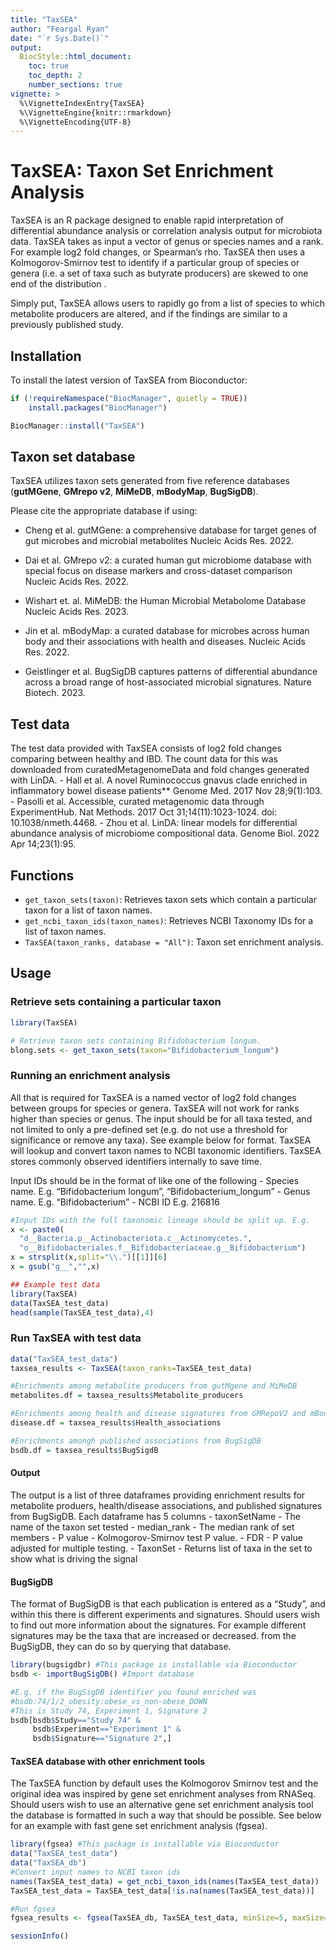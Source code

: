 ```yaml
---
title: "TaxSEA"
author: "Feargal Ryan"
date: "`r Sys.Date()`"
output:
  BiocStyle::html_document:
    toc: true
    toc_depth: 2
    number_sections: true
vignette: >
  %\VignetteIndexEntry{TaxSEA}
  %\VignetteEngine{knitr::rmarkdown}
  %\VignetteEncoding{UTF-8}
---
```



# TaxSEA: Taxon Set Enrichment Analysis

TaxSEA is an R package designed to enable rapid interpretation of 
differential abundance analysis  or correlation analysis output for 
microbiota data. 
TaxSEA takes as input a vector of genus or species names and a rank. 
For example log2 fold changes, or Spearman's rho. TaxSEA then uses
a Kolmogorov-Smirnov test to identify if a particular group of species
or genera (i.e. a set of taxa such as butyrate producers) are skewed to 
one end of the distribution . 

Simply put, TaxSEA allows users to rapidly go from a list of species to 
which metabolite producers are altered, and if the findings are similar to
a previously published study. 


## Installation

To install the latest version of TaxSEA from Bioconductor:

```r
if (!requireNamespace("BiocManager", quietly = TRUE))
    install.packages("BiocManager")

BiocManager::install("TaxSEA")
```


## Taxon set database
TaxSEA utilizes taxon sets generated from five reference databases 
(**gutMGene**, **GMrepo v2**, **MiMeDB**, **mBodyMap**, **BugSigDB**). 

Please cite the appropriate database if using:

- Cheng et al. gutMGene: a comprehensive database for target genes of gut 
microbes and microbial metabolites Nucleic Acids Res. 2022.

- Dai et al. GMrepo v2: a curated human gut microbiome database with 
special focus on disease markers and cross-dataset comparison 
Nucleic Acids Res. 2022.

- Wishart et. al. MiMeDB: the Human Microbial Metabolome Database 
Nucleic Acids Res. 2023.

- Jin et al. mBodyMap: a curated database for microbes across human body 
and their associations with health and diseases. Nucleic Acids Res. 2022.

- Geistlinger et al. BugSigDB captures patterns of differential abundance 
across a broad range of host-associated microbial signatures. 
Nature Biotech. 2023. 

## Test data
The test data provided with TaxSEA consists of log2 fold changes comparing 
between healthy and IBD. The count data for this was downloaded from 
curatedMetagenomeData and fold changes generated with LinDA.
- Hall et al. A novel Ruminococcus gnavus clade enriched in inflammatory 
bowel disease patients** Genome Med. 2017 Nov 28;9(1):103.
- Pasolli et al. Accessible, curated metagenomic data through 
ExperimentHub. Nat Methods. 2017 Oct 31;14(11):1023-1024. 
doi: 10.1038/nmeth.4468.
- Zhou et al. LinDA: linear models for differential abundance analysis of 
microbiome compositional data. Genome Biol. 2022 Apr 14;23(1):95.


## Functions
- `get_taxon_sets(taxon)`: Retrieves taxon sets which contain a particular 
taxon for a list of taxon names.
- `get_ncbi_taxon_ids(taxon_names)`: Retrieves NCBI Taxonomy IDs for a 
list of taxon names.
- `TaxSEA(taxon_ranks, database = "All")`: Taxon set enrichment analysis.


## Usage
### Retrieve sets containing a particular taxon
```r
library(TaxSEA)

# Retrieve taxon sets containing Bifidobacterium longum.
blong.sets <- get_taxon_sets(taxon="Bifidobacterium_longum")
```

### Running an enrichment analysis
All that is required for TaxSEA is a named vector of log2 fold changes 
between groups for species or genera. TaxSEA will not work for ranks higher
than species or genus. The input should be for all taxa tested, and not 
limited to only a pre-defined set (e.g. do not use a threshold for 
significance or remove any taxa). See example below for format. TaxSEA will
lookup and convert taxon names to NCBI taxonomic identifiers. TaxSEA stores
commonly observed identifiers internally to save time. 

Input IDs should be in the format of like one of the following
- Species name. E.g. "Bifidobacterium longum", "Bifidobacterium_longum"
- Genus name. E.g. "Bifidobacterium"
- NCBI ID E.g. 216816


```r
#Input IDs with the full taxonomic lineage should be split up. E.g.
x <- paste0(
  "d__Bacteria.p__Actinobacteriota.c__Actinomycetes.",
  "o__Bifidobacteriales.f__Bifidobacteriaceae.g__Bifidobacterium")
x = strsplit(x,split="\\.")[[1]][6]
x = gsub("g__","",x)

## Example test data
library(TaxSEA)
data(TaxSEA_test_data)
head(sample(TaxSEA_test_data),4)

```



### Run TaxSEA with test data
```r
data("TaxSEA_test_data")
taxsea_results <- TaxSEA(taxon_ranks=TaxSEA_test_data)

#Enrichments among metabolite producers from gutMgene and MiMeDB
metabolites.df = taxsea_results$Metabolite_producers

#Enrichments among health and disease signatures from GMRepoV2 and mBodyMap
disease.df = taxsea_results$Health_associations

#Enrichments amongh published associations from BugSigDB
bsdb.df = taxsea_results$BugSigdB

```


#### Output
The output is a list of three dataframes providing enrichment results for 
metabolite produers, health/disease associations, and published signatures 
from BugSigDB.
Each dataframe has 5 columns
- taxonSetName - The name of the taxon set tested
- median_rank - The median rank of set members
- P value - Kolmogorov-Smirnov test P value.
- FDR - P value adjusted for multiple testing. 
- TaxonSet - Returns list of taxa in the set to show what is driving the 
signal


#### BugSigDB
The format of BugSigDB is that each publication is entered as a "Study",
and within this there is different experiments and signatures. 
Should users wish to find out more information about the signatures. For 
example different signatures may be the taxa that are increased or 
decreased. 
from the BugSigDB, they can do so by querying that database.  

```r
library(bugsigdbr) #This package is installable via Bioconductor
bsdb <- importBugSigDB() #Import database 

#E.g. if the BugSigDB identifier you found enriched was 
#bsdb:74/1/2_obesity:obese_vs_non-obese_DOWN
#This is Study 74, Experiment 1, Signature 2
bsdb[bsdb$Study=="Study 74" & 
     bsdb$Experiment=="Experiment 1" & 
     bsdb$Signature=="Signature 2",]

```

#### TaxSEA database with other enrichment tools
The TaxSEA function by default uses the Kolmogorov Smirnov test and the 
original idea was inspired by gene set enrichment analyses from RNASeq.
Should users wish to use an alternative gene set enrichment analysis tool
the database is formatted in such a way that should be possible. See below
for an example with fast gene set enrichment analysis (fgsea). 

```r
library(fgsea) #This package is installable via Bioconductor
data("TaxSEA_test_data")
data("TaxSEA_db")
#Convert input names to NCBI taxon ids
names(TaxSEA_test_data) = get_ncbi_taxon_ids(names(TaxSEA_test_data))
TaxSEA_test_data = TaxSEA_test_data[!is.na(names(TaxSEA_test_data))]

#Run fgsea
fgsea_results <- fgsea(TaxSEA_db, TaxSEA_test_data, minSize=5, maxSize=500)
```

```r
sessionInfo()
```


